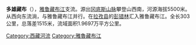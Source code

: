 '''多雄藏布'''（{{bo|z=མདོག་གཞུང་བཙང་པོ|w=mdog gzhung btsang po|t=Dokzhung Tsangpo}}），[[雅鲁藏布江|雅鲁藏布江]]支流。源出[[冈底斯山脉|冈底斯山脉]]攀登山西南，河源海拔5500米。从西向东流淌，与雅鲁藏布江并行。在[[拉孜县|拉孜县]]的[[彭错林|彭错林]]汇入雅鲁藏布江。全长303公里，总落差1515米，流域面积1.9697万平方公里。

{{西南边境诸河}}
{{DEFAULTSORT:Dokzhung}}
[[Category:西藏河流|Category:西藏河流]]
[[Category:雅魯藏布江|Category:雅魯藏布江]]